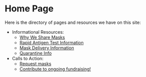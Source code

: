 # Home Page

Here is the directory of pages and resources we have on this site:

- Informational Resources:
  - [Why We Share Masks](/info/why-we-share-masks)
  - [Rapid Antigen Test Information](/info/rapid-antigen-tests)
  - [Mask Delivery Information](/info/mask-delivery)
  - [Quarantine Info](/info/quarantine-info)
- Calls to Action:
  - [Request masks](https://docs.google.com/forms/d/e/1FAIpQLSfCafn3pynvBpLtejV45ipZITrP8NQNOxRiSrtLHgM4r90F3Q/viewform)
  - [Contribute to ongoing fundraising!](/info/fundraising)
